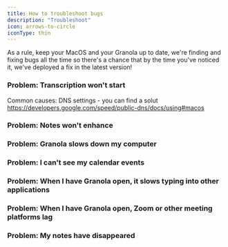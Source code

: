 ```yaml
---
title: How to troubleshoot bugs
description: "Troubleshoot"
icon: arrows-to-circle
iconType: thin
---
```


As a rule, keep your MacOS and your Granola up to date, we're finding and fixing bugs all the time so there's a chance that by the time you've noticed it, we've deployed a fix in the latest version!

### Problem: Transcription won't start

Common causes:
DNS settings - you can find a solut https://developers.google.com/speed/public-dns/docs/using#macos

### Problem: Notes won't enhance

### Problem: Granola slows down my computer

### Problem: I can't see my calendar events

### Problem: When I have Granola open, it slows typing into other applications

### Problem: When I have Granola open, Zoom or other meeting platforms lag

### Problem: My notes have disappeared
